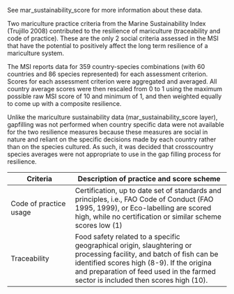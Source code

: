 See mar_sustainability_score for more information about these data.

Two mariculture practice criteria from the Marine Sustainability Index (Trujillo 2008) contributed to the resilience of mariculture (traceability and code of practice). These are the only 2 social criteria assessed in the MSI that have the potential to positively affect the long term resilience of a mariculture system. 

The MSI reports data for 359 country-species combinations (with 60 countries and 86 species represented) for each assessment criterion. Scores for each assessment criterion were aggregated and averaged. All country average scores were then rescaled from 0 to 1 using the maximum possible raw MSI score of 10 and minimum of 1, and then weighted equally to come up with a composite resilience. 

Unlike the mariculture sustainability data (mar_sustainability_score layer), gapfilling was not performed when country specific data were not available for the two resilience measures because these measures are social in nature and reliant on the specific decisions made by each country rather than on the species cultured. As such, it was decided that crosscountry species averages were not appropriate to use in the gap filling process for resilience.

Criteria         | Description of practice and score scheme
----------------- | ----------------------------------------
Code of practice usage | Certification, up to date set of standards and principles, i.e., FAO Code of Conduct (FAO 1995, 1999), or Eco-labelling are scored high, while no certification or similar scheme scores low (1)
Traceability    | Food safety related to a specific geographical origin, slaughtering or processing facility, and batch of fish can be identified scores high (8-9). If the origina and preparation of feed used in the farmed sector is included then scores high (10).